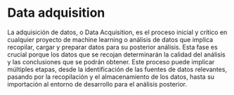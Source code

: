 # Data adquisition {#sec-data-adquisition .unnumbered}

La adquisición de datos, o Data Acquisition, es el proceso inicial y crítico en
cualquier proyecto de machine learning o análisis de datos que implica
recopilar, cargar y preparar datos para su posterior análisis. Esta fase es
crucial porque los datos que se recojan determinarán la calidad del análisis y
las conclusiones que se podrán obtener. Este proceso puede implicar múltiples
etapas, desde la identificación de las fuentes de datos relevantes, pasando por
la recopilación y el almacenamiento de los datos, hasta su importación al
entorno de desarrollo para el análisis posterior.